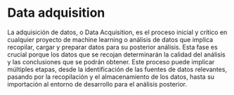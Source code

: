 # Data adquisition {#sec-data-adquisition .unnumbered}

La adquisición de datos, o Data Acquisition, es el proceso inicial y crítico en
cualquier proyecto de machine learning o análisis de datos que implica
recopilar, cargar y preparar datos para su posterior análisis. Esta fase es
crucial porque los datos que se recojan determinarán la calidad del análisis y
las conclusiones que se podrán obtener. Este proceso puede implicar múltiples
etapas, desde la identificación de las fuentes de datos relevantes, pasando por
la recopilación y el almacenamiento de los datos, hasta su importación al
entorno de desarrollo para el análisis posterior.